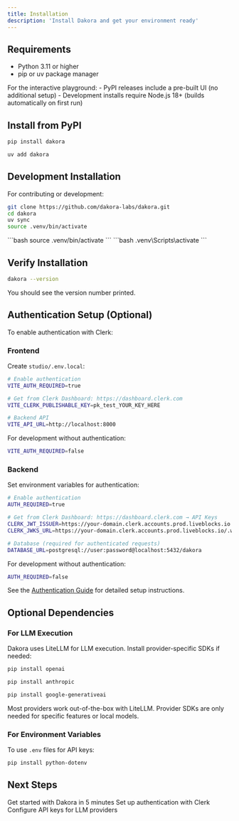 ```yaml
---
title: Installation
description: 'Install Dakora and get your environment ready'
---
```


## Requirements

- Python 3.11 or higher
- pip or uv package manager

<Info>
  For the interactive playground:
  - PyPI releases include a pre-built UI (no additional setup)
  - Development installs require Node.js 18+ (builds automatically on first run)
</Info>

## Install from PyPI

<CodeGroup>

```bash pip
pip install dakora
```

```bash uv
uv add dakora
```

</CodeGroup>

## Development Installation

For contributing or development:

```bash
git clone https://github.com/dakora-labs/dakora.git
cd dakora
uv sync
source .venv/bin/activate
```

<Tabs>
  <Tab title="macOS/Linux">
    ```bash
    source .venv/bin/activate
    ```
  </Tab>
  <Tab title="Windows">
    ```bash
    .venv\Scripts\activate
    ```
  </Tab>
</Tabs>

## Verify Installation

```bash
dakora --version
```

You should see the version number printed.

## Authentication Setup (Optional)

To enable authentication with Clerk:

### Frontend

Create `studio/.env.local`:

```bash
# Enable authentication
VITE_AUTH_REQUIRED=true

# Get from Clerk Dashboard: https://dashboard.clerk.com
VITE_CLERK_PUBLISHABLE_KEY=pk_test_YOUR_KEY_HERE

# Backend API
VITE_API_URL=http://localhost:8000
```

For development without authentication:

```bash
VITE_AUTH_REQUIRED=false
```

### Backend

Set environment variables for authentication:

```bash
# Enable authentication
AUTH_REQUIRED=true

# Get from Clerk Dashboard: https://dashboard.clerk.com → API Keys
CLERK_JWT_ISSUER=https://your-domain.clerk.accounts.prod.liveblocks.io
CLERK_JWKS_URL=https://your-domain.clerk.accounts.prod.liveblocks.io/.well-known/jwks.json

# Database (required for authenticated requests)
DATABASE_URL=postgresql://user:password@localhost:5432/dakora
```

For development without authentication:

```bash
AUTH_REQUIRED=false
```

See the [Authentication Guide](/guides/authentication) for detailed setup instructions.

## Optional Dependencies

### For LLM Execution

Dakora uses LiteLLM for LLM execution. Install provider-specific SDKs if needed:

<CodeGroup>

```bash OpenAI
pip install openai
```

```bash Anthropic
pip install anthropic
```

```bash Google
pip install google-generativeai
```

</CodeGroup>

<Note>
  Most providers work out-of-the-box with LiteLLM. Provider SDKs are only needed for specific features or local models.
</Note>

### For Environment Variables

To use `.env` files for API keys:

```bash
pip install python-dotenv
```

## Next Steps

<CardGroup cols={2}>
  <Card
    title="Quick Start"
    icon="rocket"
    href="/quickstart"
  >
    Get started with Dakora in 5 minutes
  </Card>
  <Card
    title="Authentication"
    icon="shield"
    href="/guides/authentication"
  >
    Set up authentication with Clerk
  </Card>
  <Card
    title="API Keys Setup"
    icon="key"
    href="/guides/api-keys"
  >
    Configure API keys for LLM providers
  </Card>
</CardGroup>
